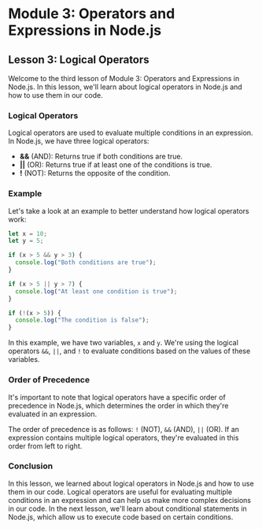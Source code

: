 # Module 3: Operators and Expressions in Node.js

## Lesson 3: Logical Operators

Welcome to the third lesson of Module 3: Operators and Expressions in Node.js. In this lesson, we'll learn about logical operators in Node.js and how to use them in our code.

### Logical Operators

Logical operators are used to evaluate multiple conditions in an expression. In Node.js, we have three logical operators:

- **&&** (AND): Returns true if both conditions are true.
- **||** (OR): Returns true if at least one of the conditions is true.
- **!** (NOT): Returns the opposite of the condition.

### Example

Let's take a look at an example to better understand how logical operators work:

```javascript
let x = 10;
let y = 5;

if (x > 5 && y > 3) {
  console.log("Both conditions are true");
}

if (x > 5 || y > 7) {
  console.log("At least one condition is true");
}

if (!(x > 5)) {
  console.log("The condition is false");
}
```

In this example, we have two variables, `x` and `y`. We're using the logical operators `&&`, `||`, and `!` to evaluate conditions based on the values of these variables.

### Order of Precedence

It's important to note that logical operators have a specific order of precedence in Node.js, which determines the order in which they're evaluated in an expression.

The order of precedence is as follows: `!` (NOT), `&&` (AND), `||` (OR). If an expression contains multiple logical operators, they're evaluated in this order from left to right.

### Conclusion

In this lesson, we learned about logical operators in Node.js and how to use them in our code. Logical operators are useful for evaluating multiple conditions in an expression and can help us make more complex decisions in our code. In the next lesson, we'll learn about conditional statements in Node.js, which allow us to execute code based on certain conditions.

